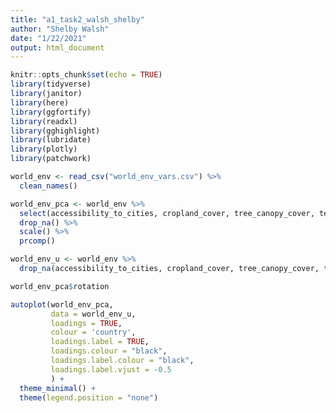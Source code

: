 ```yaml
---
title: "a1_task2_walsh_shelby"
author: "Shelby Walsh"
date: "1/22/2021"
output: html_document
---
```


```r
knitr::opts_chunk$set(echo = TRUE)
library(tidyverse)
library(janitor)
library(here)
library(ggfortify)
library(readxl)
library(gghighlight)
library(lubridate)
library(plotly)
library(patchwork)
```

```r
world_env <- read_csv("world_env_vars.csv") %>% 
  clean_names() 

world_env_pca <- world_env %>% 
  select(accessibility_to_cities, cropland_cover, tree_canopy_cover, temp_mean_annual) %>% 
  drop_na() %>% 
  scale() %>% 
  prcomp()

world_env_u <- world_env %>% 
  drop_na(accessibility_to_cities, cropland_cover, tree_canopy_cover, temp_mean_annual)

world_env_pca$rotation

autoplot(world_env_pca,
         data = world_env_u,
         loadings = TRUE,
         colour = 'country',
         loadings.label = TRUE,
         loadings.colour = "black",
         loadings.label.colour = "black",
         loadings.label.vjust = -0.5
         ) +
  theme_minimal() +
  theme(legend.position = "none")
```

